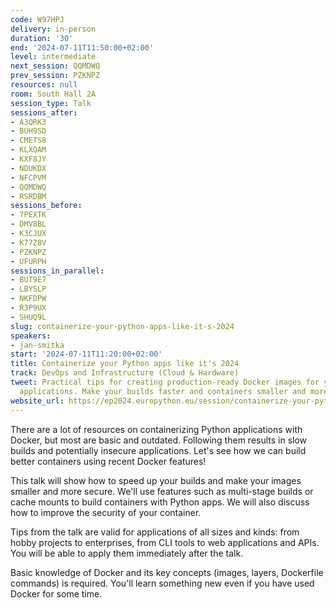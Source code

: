 ```yaml
---
code: W97HPJ
delivery: in-person
duration: '30'
end: '2024-07-11T11:50:00+02:00'
level: intermediate
next_session: QQMDWQ
prev_session: PZKNPZ
resources: null
room: South Hall 2A
session_type: Talk
sessions_after:
- A3QRK3
- BUH9SD
- CMETS8
- KLXQAM
- KXF8JY
- NDUKDX
- NFCPVM
- QQMDWQ
- RSRDBM
sessions_before:
- 7PEXTK
- DMV8BL
- K3CJUX
- K77Z8V
- PZKNPZ
- UFURPH
sessions_in_parallel:
- BUT9E7
- LBYSLP
- NKFDPW
- R3P9UX
- SHUQ9L
slug: containerize-your-python-apps-like-it-s-2024
speakers:
- jan-smitka
start: '2024-07-11T11:20:00+02:00'
title: Containerize your Python apps like it's 2024
track: DevOps and Infrastructure (Cloud & Hardware)
tweet: Practical tips for creating production-ready Docker images for your Python
  applications. Make your builds faster and containers smaller and more secure!
website_url: https://ep2024.europython.eu/session/containerize-your-python-apps-like-it-s-2024
---
```


There are a lot of resources on containerizing Python applications with Docker, but most are basic and outdated. Following them results in slow builds and potentially insecure applications. Let's see how we can build better containers using recent Docker features!

This talk will show how to speed up your builds and make your images smaller and more secure. We'll use features such as multi-stage builds or cache mounts to build containers with Python apps. We will also discuss how to improve the security of your container.

Tips from the talk are valid for applications of all sizes and kinds: from hobby projects to enterprises, from CLI tools to web applications and APIs. You will be able to apply them immediately after the talk.

Basic knowledge of Docker and its key concepts (images, layers, Dockerfile commands) is required. You'll learn something new even if you have used Docker for some time.
